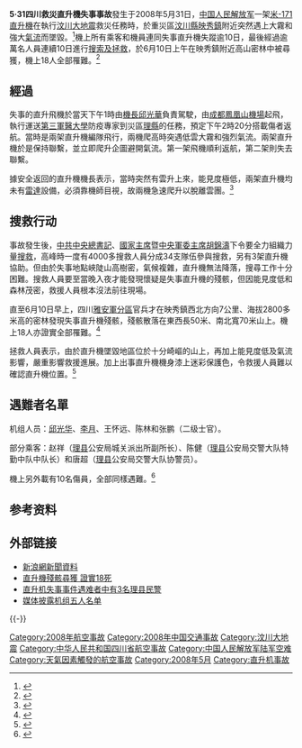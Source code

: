 {{Infobox Airliner accident
|name= 5·31四川救災直升機失事事故
|image= File:PLA Mil Mi-17-1 at Chelyabinsk Shagol Air Base.jpg
|caption= 一架与失事飞机同型号的解放军米171直升机
|Date= 2008年5月31日
|Type= 飛行中遇惡劣天氣
|Site= {{CHN}}[[四川省|四川省]][[阿坝藏族羌族自治州|阿坝藏族羌族自治州]][[汶川縣|汶川縣]][[映秀鎮|映秀鎮]]山區
|Fatalities= 18
|Injuries= 0
|Aircraft Type= [[米-171|米-171]]
|Operator= [[中国人民解放军陆军航空兵|中国人民解放军陆军航空兵]]
|Origin= {{CHN}}[[四川省|四川省]][[成都|成都]]鳳凰山機場
|Destination= 不明
|Tail Number= 不明
|Ship name= 
|Passengers= 13
|Crew= 5
|Survivors= 0
}}

'''5·31四川救災直升機失事事故'''發生于2008年5月31日，[[中国人民解放军|中国人民解放军]]一架[[米-171|米-171]][[直升機|直升機]]在執行[[汶川大地震|汶川大地震]]救災任務時，於重災區[[汶川縣|汶川縣]][[映秀鎮|映秀鎮]]附近突然遇上大霧和強大[[氣流|氣流]]而墜毀。<ref>{{Cite web|url=http://news.sina.com.cn/c/2008-06-01/104015660205.shtml|title=救灾直升机在汶川映秀附近失事_新闻中心_新浪网|accessdate=2018-07-27|work=news.sina.com.cn|archive-url=https://web.archive.org/web/20180727054708/http://news.sina.com.cn/c/2008-06-01/104015660205.shtml|archive-date=2018-07-27|dead-url=no}}</ref>機上所有乘客和機員連同失事直升機失蹤逾10日，最後經過逾萬名人員連續10日進行[[搜索及拯救|搜索及拯救]]，於6月10日上午在映秀鎮附近高山密林中被尋獲，機上18人全部罹難。<ref>{{Cite web|url=http://news.cctv.com/special/C21597/01/|title=成都军区抗震救灾直升机失事|accessdate=2018-07-27|work=news.cctv.com|archive-url=https://web.archive.org/web/20180727054917/http://news.cctv.com/special/C21597/01/|archive-date=2018-07-27|dead-url=no}}</ref>

== 經過 ==
失事的直升飛機於當天下午1時由[[機長|機長]][[邱光華|邱光華]]負責駕駛，由[[成都|成都]][[鳳凰山機場|鳳凰山機場]]起飛，執行運送[[第三軍醫大學|第三軍醫大學]]防疫專家到災區[[理縣|理縣]]的任務，預定下午2時20分搭載傷者返航。當時是兩架直升機編隊飛行，兩機爬高時突遇低雲大霧和強烈氣流。兩架直升機於是保持聯繫，並立即爬升企圖避開氣流。第一架飛機順利返航，第二架則失去聯繫。

據安全返回的直升機機長表示，當時突然有雲升上來，能見度極低，兩架直升機均未有[[雷達|雷達]]設備，必須靠機師目視，故兩機急速爬升以脫離雲團。<ref>{{Cite web|url=http://news.ifeng.com/special/0512earthquake/rollnews/200806/0611_3410_589715.shtml|title=失事直升机最后遗言：天气变化太快，恐怕不行_资讯_凤凰网|accessdate=2018-07-27|work=news.ifeng.com|archive-url=https://web.archive.org/web/20180727054759/http://news.ifeng.com/special/0512earthquake/rollnews/200806/0611_3410_589715.shtml|archive-date=2018-07-27|dead-url=no}}</ref>

== 搜救行动 ==
事故發生後，[[中共中央總書記|中共中央總書記]]、[[中華人民共和國主席|國家主席]]暨[[中央軍委主席|中央軍委主席]][[胡錦濤|胡錦濤]]下令要全力組織力量[[搜救|搜救]]，高峰時一度有4000多搜救人員分成34支隊伍參與搜救，另有3架直升機協助。但由於失事地點峽陡山高樹密，氣候複雜，直升機無法降落，搜尋工作十分困難。搜救人員要至當晚入夜才能發現懷疑是失事直升機的殘骸，但因能見度低和森林茂密，救援人員根本沒法前往現場。

直至6月10日早上，四川[[雅安軍分區|雅安軍分區]]官兵才在映秀鎮西北方向7公里、海拔2800多米高的密林發現失事直升機殘骸，殘骸散落在東西長50米、南北寬70米山上。機上18人亦證實全部罹難。<ref>{{Cite web|url=http://news.ifeng.com/photo/zt/wenchuan/200806/0610_3494_589041.shtml|title=救灾失事直升机残骸找到 机上人员全部遇难[组图]_资讯_凤凰网|accessdate=2018-07-27|work=news.ifeng.com|archive-url=https://web.archive.org/web/20171021105600/http://news.ifeng.com/photo/zt/wenchuan/200806/0610_3494_589041.shtml|archive-date=2017-10-21|dead-url=no}}</ref>

拯救人員表示，由於直升機墜毀地區位於十分崎嶇的山上，再加上能見度低及氣流影響，嚴重影響救援進展。加上出事直升機機身漆上迷彩保護色，令救援人員難以確認直升機位置。<ref>{{Cite web|url=http://www.gospeltimes.cn/index.php/portal/article/index/id/2531|title=5月31日救灾失事直升机残骸找到 机上人员全部遇难-福音时报--基督教资讯门户网站|accessdate=2018-07-27|work=www.gospeltimes.cn|archive-url=https://web.archive.org/web/20180727054548/http://www.gospeltimes.cn/index.php/portal/article/index/id/2531|archive-date=2018-07-27|dead-url=no}}</ref>

== 遇難者名單 ==
机组人员：[[邱光华|邱光华]]、[[李月|李月]]、王怀远、陈林和张鹏（二级士官）。

部分乘客：赵祥（[[理县|理县]]公安局城关派出所副所长）、陈健（[[理县|理县]]公安局交警大队特勤中队中队长）和唐超（[[理县|理县]]公安局交警大队协警员）。

機上另外載有10名傷員，全部同樣遇難。<ref>{{Cite web|url=http://news.sina.com.cn/c/2008-06-11/194815724649.shtml|title=失事直升机18位遇难者遗体已完成身份确认_新闻中心_新浪网|accessdate=2018-07-27|work=news.sina.com.cn|archive-url=https://web.archive.org/web/20180727054859/http://news.sina.com.cn/c/2008-06-11/194815724649.shtml|archive-date=2018-07-27|dead-url=no}}</ref>

== 参考资料 ==
{{Reflist}}

==外部链接==
*[http://news.sina.com.hk/cgi-bin/nw/show.cgi/2/1/1/758113/1.html 新浪網新聞資料]{{Dead link|date=2019年9月 |bot=InternetArchiveBot |fix-attempted=yes }}
*[https://web.archive.org/web/20080614003333/http://hk.news.yahoo.com/080610/12/2vho8.html 直升機殘骸尋獲 證實18死]
*[https://web.archive.org/web/20080704115113/http://news.163.com/08/0612/10/4E7TRK2S0001124J.html 直升机失事事件遇难者中有3名理县民警]
*[https://web.archive.org/web/20190215073233/http://news.hexun.com/2008-06-01/106371842.html 媒体披露机组五人名单]

{{-}}
{{2008年航空事故}}
{{中华人民共和国航空事故}}
{{汶川大地震}}

[[Category:2008年航空事故|Category:2008年航空事故]]
[[Category:2008年中国交通事故|Category:2008年中国交通事故]]
[[Category:汶川大地震|Category:汶川大地震]]
[[Category:中华人民共和国四川省航空事故|Category:中华人民共和国四川省航空事故]]
[[Category:中国人民解放军陆军空难|Category:中国人民解放军陆军空难]]
[[Category:天氣因素觸發的航空事故|Category:天氣因素觸發的航空事故]]
[[Category:2008年5月|Category:2008年5月]]
[[Category:直升机事故|Category:直升机事故]]